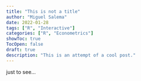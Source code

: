 ```yaml
---
title: "This is not a title"
author: "Miguel Salema"
date: 2022-01-28
tags: ["R", "Interactive"]
categories: ["R", "Econometrics"]
showToc: true
TocOpen: false
draft: true
description: "This is an attempt of a cool post."
---
```



just to see...
